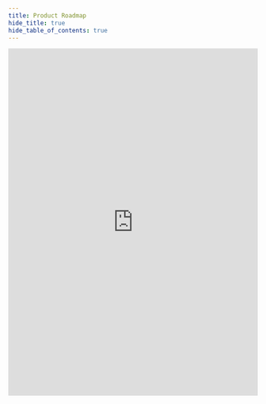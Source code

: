 ```yaml
---
title: Product Roadmap
hide_title: true
hide_table_of_contents: true
---
```


<iframe
  src="https://portal.productboard.com/gr5dtcxvvwjxvgxx26aw5msr"
  width="100%"
  height="700px"
  frameborder="0"
></iframe>
